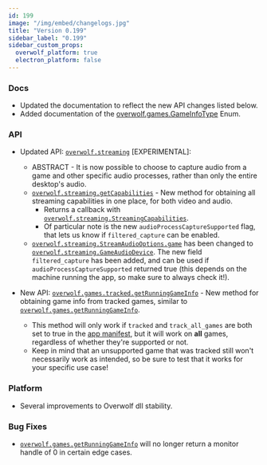 ```yaml
---
id: 199
image: "/img/embed/changelogs.jpg"
title: "Version 0.199"
sidebar_label: "0.199"
sidebar_custom_props:
  overwolf_platform: true
  electron_platform: false
---
```


### Docs
- Updated the documentation to reflect the new API changes listed below.
- Added documentation of the [overwolf.games.GameInfoType](/api/games#gameinfotype-enum) Enum.

### API
- Updated API: [`overwolf.streaming`](/api/streaming) [EXPERIMENTAL]:
  - ABSTRACT - It is now possible to choose to capture audio from a game and other specific audio processes, rather than only the entire desktop's audio.
  - [`overwolf.streaming.getCapabilities`](/api/streaming) - New method for obtaining all streaming capabilities in one place, for both video and audio.
    - Returns a callback with [`overwolf.streaming.StreamingCapabilities`](/api/streaming).
    - Of particular note is the new `audioProcessCaptureSupported` flag, that lets us know if `filtered_capture` can be enabled.
  - [`overwolf.streaming.StreamAudioOptions.game`](/api/streaming) has been changed to [`overwolf.streaming.GameAudioDevice`](/api/streaming). The new field `filtered_capture` has been added, and can be used if `audioProcessCaptureSupported` returned true (this depends on the machine running the app, so make sure to always check it!).

- New API: [`overwolf.games.tracked.getRunningGameInfo`](/api/games/tracked#getrunninggameinfocallback) - New method for obtaining game info from tracked games, similar to [`overwolf.games.getRunningGameInfo`](/api/games).
  - This method will only work if `tracked` and `track_all_games` are both set to true in the [app manifest](/api/manifest#launch_event_settings-array), but it will work on **all** games, regardless of whether they're supported or not.
  - Keep in mind that an unsupported game that was tracked still won't necessarily work as intended, so be sure to test that it works for your specific use case!

### Platform
- Several improvements to Overwolf dll stability.

### Bug Fixes
- [`overwolf.games.getRunningGameInfo`](/api/games) will no longer return a monitor handle of 0 in certain edge cases.


